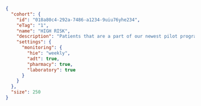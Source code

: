 ```json
{
  "cohort": {
    "id": "018a80c4-292a-7486-a1234-9uiu76yhe234",
    "eTag": "1",
    "name": "HIGH RISK",
    "description": "Patients that are a part of our newest pilot program.",
    "settings": {
      "monitoring": {
        "hie": "weekly",
        "adt": true,
        "pharmacy": true,
        "laboratory": true
      }
    }
  },
  "size": 250
}
```
